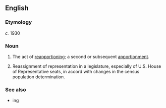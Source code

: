 ==English==

===Etymology===
''c.'' 1930 {{suffix|en|reapportion|ment}}

===Noun===
{{en-noun|~}}

# The act of [[reapportion]]ing; a second or subsequent [[apportionment]].
# {{lb|en|US|politics}} Reassignment of representation in a legislature, especially of U.S. House of Representative seats, in accord with changes in the census population determination.

===See also===
* {{l|en|redistrict}}ing